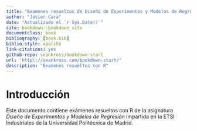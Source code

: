 ```yaml
--- 
title: "Examenes resueltos de Diseño de Experimentos y Modelos de Regresión con R"
author: "Javier Cara"
date: "Actualizado el `r Sys.Date()`"
site: bookdown::bookdown_site
documentclass: book
bibliography: [book.bib]
biblio-style: apalike
link-citations: yes
github-repo: seankross/bookdown-start
url: 'http\://seankross.com/bookdown-start/'
description: "Examenes resueltos con R"
---
```


# Introducción {-}

Este documento contiene exámenes resueltos con R de la asignatura *Diseño de Experimentos y Modelos de Regresión* impartida en la ETSI Industriales de la Universidad Politécnica de Madrid.
